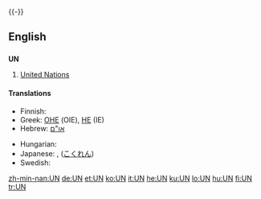 {{see|un|un-|-un-|ün|ún}}
{{wikipedia | un (disambiguation)}}
{{-}}
==English==

==={{initialism}}===
'''UN'''

# [[United Nations]]

====Translations====
{{trans-top|United Nations}}
* Finnish: {{t+|fi|YK}}
* Greek: [[ΟΗΕ]] (OIE), [[ΗE]] (IE)
* Hebrew: [[:he:או"ם|או"ם]]
{{trans-mid}}
* Hungarian: {{t|hu|ENSZ}}
* Japanese: {{t|ja|UN}}, {{t|ja|国連|tr=Kokuren|sc=Jpan}} ([[こくれん]])
* Swedish: {{t-|sv|FN}}
{{trans-bottom}}

[[zh-min-nan:UN]]
[[de:UN]]
[[et:UN]]
[[ko:UN]]
[[it:UN]]
[[he:UN]]
[[ku:UN]]
[[lo:UN]]
[[hu:UN]]
[[fi:UN]]
[[tr:UN]]